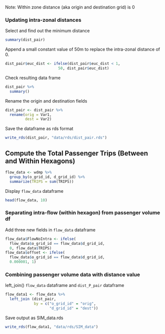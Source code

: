 

Note: Within zone distance (aka origin and destination grid) is 0

### Updating intra-zonal distances

Select and find out the minimum distance

```r
summary(dist_pair)
```

Append a small constant value of 50m to replace the intra-zonal distance of 0.

```r
dist_pair$euc_dist <- ifelse(dist_pair$euc_dist < 1,
                        50, dist_pair$euc_dist)
```

Check resulting data frame

```r
dist_pair %>%
  summary()
```

Rename the origin and destination fields

```r
dist_pair <- dist_pair %>%
  rename(orig = Var1,
         dest = Var2)
```

Save the dataframe as rds format

```r
write_rds(dist_pair, "data/rds/dist_pair.rds") 
```

## Compute the Total Passenger Trips (Between and Within Hexagons)

```r
flow_data <- wdmp %>%
  group_by(o_grid_id, d_grid_id) %>% 
  summarize(TRIPS = sum(TRIPS)) 
```

Display `flow_data` dataframe

```r
head(flow_data, 10)
```

### Separating intra-flow (within hexagon) from passenger volume df

Add three new fields in `flow_data` dataframe

```r
flow_data$FlowNoIntra <- ifelse(
  flow_data$o_grid_id == flow_data$d_grid_id, 
  0, flow_data$TRIPS)
flow_data$offset <- ifelse(
  flow_data$o_grid_id == flow_data$d_grid_id,
  0.000001, 1)
```

### Combining passenger volume data with distance value

left_join() `flow_data` dataframe and `dist_P_pair` dataframe

```r
flow_data1 <- flow_data %>%
  left_join (dist_pair,
             by = c("o_grid_id" = "orig",
                    "d_grid_id" = "dest"))
```

Save output as SIM_data.rds

```r
write_rds(flow_data1, "data/rds/SIM_data")
```
